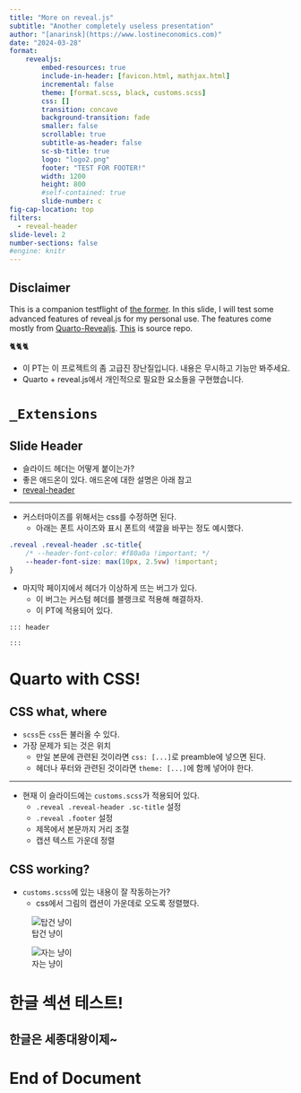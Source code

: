 ```yaml
---
title: "More on reveal.js"
subtitle: "Another completely useless presentation"
author: "[anarinsk](https://www.lostineconomics.com)"
date: "2024-03-28"
format: 
    revealjs:
        embed-resources: true
        include-in-header: [favicon.html, mathjax.html]
        incremental: false   
        theme: [format.scss, black, customs.scss]
        css: []
        transition: concave
        background-transition: fade
        smaller: false
        scrollable: true
        subtitle-as-header: false
        sc-sb-title: true
        logo: "logo2.png"
        footer: "TEST FOR FOOTER!"
        width: 1200
        height: 800
        #self-contained: true
        slide-number: c
fig-cap-location: top
filters: 
  - reveal-header
slide-level: 2
number-sections: false
#engine: knitr
---
```


## Disclaimer{.center}

:::{.nonincremental}
This is a companion testflight of [the former](https://fun-pt.lostineconomics.com/). In this slide, I will test some advanced features of reveal.js for my personal use. The features come mostly from [Quarto-Revealjs](https://quarto.org/docs/presentations/revealjs/). [This](https://github.com/anarinsk/project_quarto-rjs-advanced) is source repo. 

🐈🐈🐈

- 이 PT는 이 프로젝트의 좀 고급진 장난질입니다. 내용은 무시하고 기능만 봐주세요. 
- Quarto + reveal.js에서 개인적으로 필요한 요소들을 구현했습니다.  
:::

# `_Extensions`

## Slide Header 

- 슬라이드 헤더는 어떻게 붙이는가? 
- 좋은 애드온이 있다. 애드온에 대한 설명은 아래 참고 
- [reveal-header](https://github.com/shafayetShafee/reveal-header)

--- 

- 커스터마이즈를 위해서는 css를 수정하면 된다. 
    - 아래는 폰트 사이즈와 표시 폰트의 색깔을 바꾸는 정도 예시했다. 

```css
.reveal .reveal-header .sc-title{
    /* --header-font-color: #f80a0a !important; */
    --header-font-size: max(10px, 2.5vw) !important; 
}
```
- 마지막 페이지에서 헤더가 이상하게 뜨는 버그가 있다. 
    - 이 버그는 커스텀 헤더를 블랭크로 적용해 해결하자. 
    - 이 PT에 적용되어 있다. 

```qmd
::: header

:::
```
# Quarto with CSS!

## CSS what, where 

- `scss`든 `css`든 불러올 수 있다.
- 가장 문제가 되는 것은 위치 
    - 만일 본문에 관련된 것이라면 `css: [...]`로 preamble에 넣으면 된다. 
    - 헤더나 푸터와 관련된 것이라면 `theme: [...]`에 함께 넣어야 한다. 

--- 

- 현재 이 슬라이드에는 `customs.scss`가 적용되어 있다.
    - `.reveal .reveal-header .sc-title` 설정 
    - `.reveal .footer` 설정
    - 제목에서 본문까지 거리 조절 
    - 캡션 텍스트 가운데 정렬 

## CSS working? 

- `customs.scss`에 있는 내용이 잘 작동하는가?
    - css에서 그림의 캡션이 가운데로 오도록 정렬했다. 

::: {layout="[[0.86,1]]"}

![탑건 냥이](https://as2.ftcdn.net/v2/jpg/05/62/99/31/1000_F_562993122_e7pGkeY8yMfXJcRmclsoIjtOoVDDgIlh.jpg)

![자는 냥이](https://as2.ftcdn.net/v2/jpg/07/52/49/77/1000_F_752497740_0jVHqW0BtpFsvVRpW80tgQRxpru14nf9.jpg)

:::

# 한글 섹션 테스트! 

## 한글은 세종대왕이제~ 

# End of Document

::: header

:::

